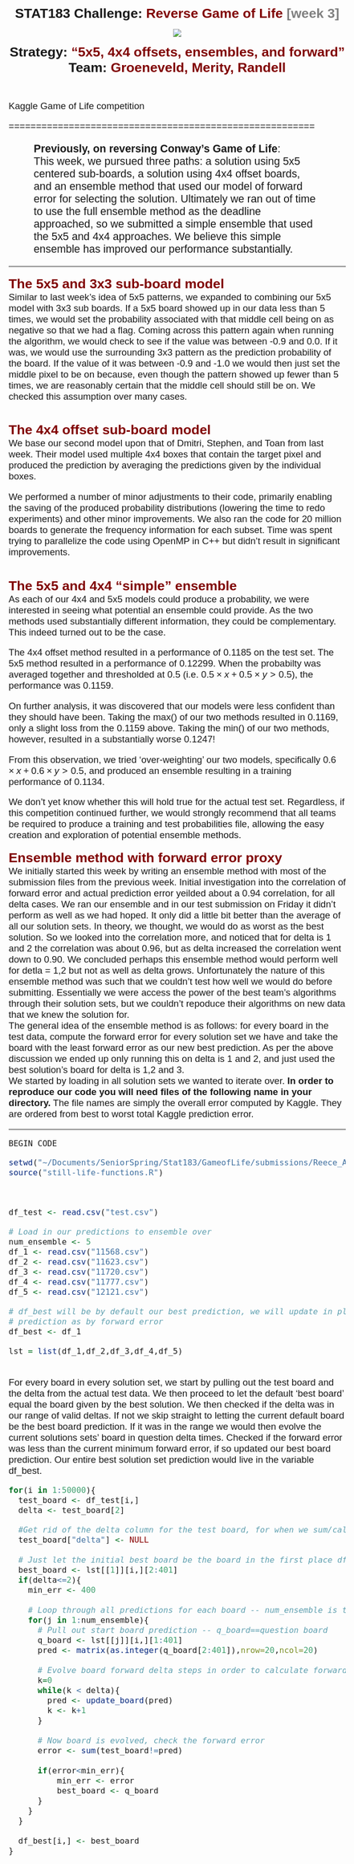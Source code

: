 <head>
  <style type="text/css">
    body, blockquote{
      margin-left:20px;
      margin-right:20px; 
      font-size:14pt; 
      font-family:Calibri,Arial;
    }
    div.title {
      margin-left:auto;
      margin-right:auto;
      text-align:center; 
      line-spacing:10px;
      font-weight:900; 
      font-size:20pt;
    }
    div.pattern-example {
      line-spacing:5px; 
      letter-spacing:10px; 
      font-weight:900;
    }
    div#three-col { 
      width:300px; 
    }
    div#col1 {
      position:relative; 
      float:left; 
      width:60px; 
      display:table-column;
    }
    div#col2 {
      position:relative; 
      float:left; 
      padding-left:10px;
      padding-top:20px;
      vertical-align:middle; 
      width:150px; 
      display:table-column;
    }
    div#col3 {
      position:relative; 
      float:left; 
      width:60px; 
      display:table-column;
    }
    div.intro {
      margin-left:50px;
      margin-right:50px;
      font-size:16pt;
    }
    .big-indent { margin-left:60px;}
    .text-line { clear:both;}
    span.crimson, a { color:maroon;}
    span.standout { color:blue;}
    span.ltgray { color:gray;}
    span.section-head {
      margin-top:20px; 
      color:maroon; 
      font-size:20pt; 
      font-weight:900;
    }
    img {
      padding-top: 15px; 
      padding-bottom: 15px;
    }
    li {margin-top:10px; line-spacing:15px;}
    code {font-size: 12pt;}
  </style>
</head>




<div class="title">
  STAT183 Challenge:  <span class="crimson">Reverse Game of Life</span>
                      <span class="ltgray"> [week 3]</span> <br />
  <img src="http://schools-wikipedia.org/images/194/19479.png" /> <br />
  Strategy: <span class="crimson">"5x5, 4x4 offsets, ensembles, and forward"</span> <br />
  Team: <span class="crimson">Groeneveld, Merity, Randell</span> 
 <br /><br /></div>

Kaggle Game of Life competition
<br>

========================================================
<br>
<div class="intro"><b>Previously, on reversing Conway's Game of Life</b>:<br>
This week, we pursued three paths: a solution using 5x5 centered sub-boards, a solution using 4x4 offset boards, and an ensemble method that used our model of forward error for selecting the solution.
Ultimately we ran out of time to use the full ensemble method as the deadline approached, so we submitted a simple ensemble that used the 5x5 and 4x4 approaches. We believe this simple ensemble has improved our performance substantially.
</div>

<hr>


<span class="section-head">The 5x5 and 3x3 sub-board model</span>
<br />
Similar to last week's idea of 5x5 patterns, we expanded to combining our 5x5 model with 3x3 sub boards. If a 5x5 board showed up in our data less than 5 times, we would set the probability associated with that middle cell being on as negative so that we had a flag. Coming across this pattern again when running the algorithm, we would check to see if the value was between -0.9 and 0.0. If it was, we would use the surrounding 3x3 pattern as the prediction probability of the board. If the value of it was between -0.9 and -1.0 we would then just set the middle pixel to be on because, even though the pattern showed up fewer than 5 times, we are reasonably certain that the middle cell should still be on. We checked this assumption over many cases.

<br />
<span class="section-head">The 4x4 offset sub-board model</span>
<br />
We base our second model upon that of Dmitri, Stephen, and Toan from last week. Their model used multiple 4x4 boxes that contain the target pixel and produced the prediction by averaging the predictions given by the individual boxes.

We performed a number of minor adjustments to their code, primarily enabling the saving of the produced probability distributions (lowering the time to redo experiments) and other minor improvements. We also ran the code for 20 million boards to generate the frequency information for each subset. Time was spent trying to parallelize the code using OpenMP in C++ but didn't result in significant improvements.

<br />
<span class="section-head">The 5x5 and 4x4 "simple" ensemble</span>
<br />
As each of our 4x4 and 5x5 models could produce a probability, we were interested in seeing what potential an ensemble could provide. As the two methods used substantially different information, they could be complementary. This indeed turned out to be the case.

The 4x4 offset method resulted in a performance of 0.1185 on the test set. The 5x5 method resulted in a performance of 0.12299. When the probabilty was averaged together and thresholded at 0.5 (i.e. $0.5 \times x + 0.5 \times y > 0.5$), the performance was 0.1159.

On further analysis, it was discovered that our models were less confident than they should have been. Taking the max() of our two methods resulted in 0.1169, only a slight loss from the 0.1159 above. Taking the min() of our two methods, however, resulted in a substantially worse 0.1247!

From this observation, we tried 'over-weighting' our two models, specifically $0.6 \times x + 0.6 \times y > 0.5$, and produced an ensemble resulting in a training performance of 0.1134.

We don't yet know whether this will hold true for the actual test set. Regardless, if this competition continued further, we would strongly recommend that all teams be required to produce a training and test probabilities file, allowing the easy creation and exploration of potential ensemble methods.

<span class="section-head">Ensemble method with forward error proxy</span>
<br />
We initially started this week by writing an ensemble method with most of the submission files from the previous week. Initial investigation into the correlation of forward error and actual prediction error yeilded about a 0.94 correlation, for all delta cases. We ran our ensemble and in our test submission on Friday it didn't perform as well as we had hoped. It only did a little bit better than the average of all our solution sets. In theory, we thought, we would do as worst as the best solution. So we looked into the correlation more, and noticed that for delta is 1 and 2 the correlation was about 0.96, but as delta increased the correlation went down to 0.90. We concluded perhaps this ensemble method would perform well for detla = 1,2 but not as well as delta grows. Unfortunately the nature of this ensemble method was such that we couldn't test how well we would do before submitting. Essentially we were access the power of the best team's algorithms through their solution sets, but we couldn't repoduce their algorithms on new data that we knew the solution for.
<br />
The general idea of the ensemble method is as follows: for every board in the test data, compute the forward error for every solution set we have and take the board with the least forward error as our new best prediction. As per the above discussion we ended up only running this on delta is 1 and 2, and just used the best solution's board for delta is 1,2 and 3. 
<br/>
We started by loading in all solution sets we wanted to iterate over. <b> In order to reproduce our code you will need files of the following name in your directory.</b> The file names are simply the overall error computed by Kaggle. They are ordered from best to worst total Kaggle prediction error.
<hr>
<code>BEGIN CODE</code>

```r
setwd("~/Documents/SeniorSpring/Stat183/GameofLife/submissions/Reece_Andrew_BryanTonyAndrew/")
source("still-life-functions.R")
```
<br />
```r
df_test <- read.csv("test.csv")

# Load in our predictions to ensemble over
num_ensemble <- 5
df_1 <- read.csv("11568.csv")
df_2 <- read.csv("11623.csv")
df_3 <- read.csv("11720.csv")
df_4 <- read.csv("11777.csv")
df_5 <- read.csv("12121.csv")

# df_best will be by default our best prediction, we will update in place if we find a better
# prediction as by forward error
df_best <- df_1

lst = list(df_1,df_2,df_3,df_4,df_5)

```
<br />
For every board in every solution set, we start by pulling out the test board and the delta from the actual test data. We then proceed to let the default 'best board' equal the board given by the best solution. We then checked if the delta was in our range of valid deltas. If not we skip straight to letting the current default board be the best board prediction. If it was in the range we would then evolve the current solutions sets' board in question delta times. Checked if the forward error was less than the current minimum forward error, if so updated our best board prediction. Our entire best solution set prediction would live in the variable df_best.
<br />
```r
for(i in 1:50000){
  test_board <- df_test[i,]
  delta <- test_board[2]

  #Get rid of the delta column for the test board, for when we sum/calculate our forward error
  test_board["delta"] <- NULL
    
  # Just let the initial best board be the board in the first place df to initialize best_board.. need here for scope
  best_board <- lst[[1]][i,][2:401]
  if(delta<=2){
    min_err <- 400
      
    # Loop through all predictions for each board -- num_ensemble is the number of total prediction files we have
    for(j in 1:num_ensemble){
      # Pull out start board prediction -- q_board==question board
      q_board <- lst[[j]][i,][1:401]
      pred <- matrix(as.integer(q_board[2:401]),nrow=20,ncol=20)
      
      # Evolve board forward delta steps in order to calculate forward error
      k=0
      while(k < delta){
        pred <- update_board(pred)
        k <- k+1
      }
      
      # Now board is evolved, check the forward error
      error <- sum(test_board!=pred)
      
      if(error<min_err){     
          min_err <- error
          best_board <- q_board
      }
    }
  }
  
  df_best[i,] <- best_board 
}
```

</div>






















